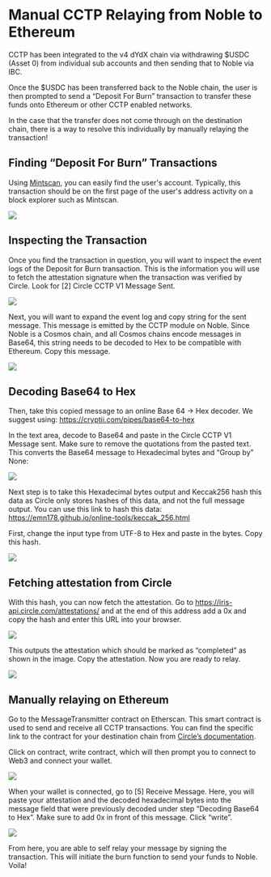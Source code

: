 # Manual CCTP Relaying from Noble to Ethereum

CCTP has been integrated to the v4 dYdX chain via withdrawing $USDC (Asset 0) from individual sub accounts and then sending that to Noble via IBC.

Once the $USDC has been transferred back to the Noble chain, the user is then prompted to send a “Deposit For Burn” transaction to transfer these funds onto Ethereum or other CCTP enabled networks.

In the case that the transfer does not come through on the destination chain, there is a way to resolve this individually by manually relaying the transaction!

## Finding “Deposit For Burn” Transactions

Using [Mintscan](https://mintscan.io/noble), you can easily find the user's account. Typically, this transaction should be on the first page of the user's address activity on a block explorer such as Mintscan.

![](./troubleshoot1:9.png)

## Inspecting the Transaction

Once you find the transaction in question, you will want to inspect the event logs of the Deposit for Burn transaction. This is the information you will use to fetch the attestation signature when the transaction was verified by Circle. Look for [2] Circle CCTP V1 Message Sent.

![](./troubleshoot2:9.png)

Next, you will want to expand the event log and copy string for the sent message. This message is emitted by the CCTP module on Noble. Since Noble is a Cosmos chain, and all Cosmos chains encode messages in Base64, this string needs to be decoded to Hex to be compatible with Ethereum. Copy this message.

![](./troubleshoot3:9.png)

## Decoding Base64 to Hex

Then, take this copied message to an online Base 64 -> Hex decoder. We suggest using: https://cryptii.com/pipes/base64-to-hex

In the text area, decode to Base64 and paste in the Circle CCTP V1 Message sent. Make sure to remove the quotations from the pasted text. This converts the Base64 message to Hexadecimal bytes and “Group by” None:

![](./troubleshoot4:9.png)

Next step is to take this Hexadecimal bytes output and Keccak256 hash this data as Circle only stores hashes of this data, and not the full message output. You can use this link to hash this data: https://emn178.github.io/online-tools/keccak_256.html

First, change the input type from UTF-8 to Hex and paste in the bytes. Copy this hash.

![](./troubleshoot5:9.png)

## Fetching attestation from Circle

With this hash, you can now fetch the attestation. Go to https://iris-api.circle.com/attestations/ and at the end of this address add a 0x and copy the hash and enter this URL into your browser.

![](./troubleshoot6:9.png)

This outputs the attestation which should be marked as “completed” as shown in the image. Copy the attestation. Now you are ready to relay.

![](./troubleshoot7:9.png)

## Manually relaying on Ethereum

Go to the MessageTransmitter contract on Etherscan. This smart contract is used to send and receive all CCTP transactions. You can find the specific link to the contract for your destination chain from [Circle’s documentation](https://developers.circle.com/stablecoins/docs/evm-smart-contracts#messagetransmitter-mainnet).

Click on contract, write contract, which will then prompt you to connect to Web3 and connect your wallet.

![](./troubleshoot8:9.png)

When your wallet is connected, go to [5] Receive Message. Here, you will paste your attestation and the decoded hexadecimal bytes into the message field that were previously decoded under step “Decoding Base64 to Hex”. Make sure to add 0x in front of this message. Click “write”.

![](./troubleshoot9:9.png)

From here, you are able to self relay your message by signing the transaction. This will initiate the burn function to send your funds to Noble. Voila!
